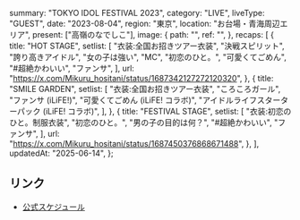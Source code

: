   summary: "TOKYO IDOL FESTIVAL 2023",
  category: "LIVE",
  liveType: "GUEST",
  date: "2023-08-04",
  region: "東京",
  location: "お台場・青海周辺エリア",
  present: ["高嶺のなでしこ"],
  image: {
    path: "",
    ref: "",
  },
  recaps: [
    {
      title: "HOT STAGE",
      setlist: [
        "衣装:全国お招きツアー衣装",
        "決戦スピリット",
        "誇り高きアイドル",
        "女の子は強い",
        "MC",
        "初恋のひと。",
        "可愛くてごめん",
        "#超絶かわいい",
        "ファンサ",
      ],
      url: "https://x.com/Mikuru_hositani/status/1687342127272120320",
    },
    {
      title: "SMILE GARDEN",
      setlist: [
        "衣装:全国お招きツアー衣装",
        "ころころガール",
        "ファンサ (iLiFE!)",
        "可愛くてごめん (iLiFE! コラボ)",
        "アイドルライフスターターパック (iLiFE! コラボ)",
      ],
    },
    {
      title: "FESTIVAL STAGE",
      setlist: [
        "衣装:初恋のひと。制服衣装",
        "初恋のひと。",
        "男の子の目的は何？",
        "#超絶かわいい",
        "ファンサ",
      ],
      url: "https://x.com/Mikuru_hositani/status/1687450376868671488",
    },
  ],
  updatedAt: "2025-06-14",
};

## リンク

- [公式スケジュール](https://takanenonadeshiko.jp/?p=1189)
